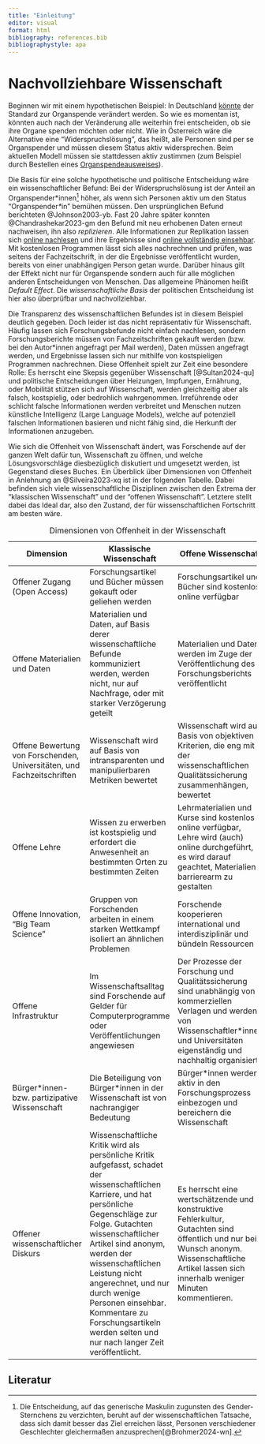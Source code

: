 ```yaml
---
title: "Einleitung"
editor: visual
format: html
bibliography: references.bib
bibliographystyle: apa
---
```


# Nachvollziehbare Wissenschaft

Beginnen wir mit einem hypothetischen Beispiel: In Deutschland [könnte](https://www.tagesschau.de/inland/innenpolitik/organspende-gesetz-100.html) der Standard zur Organspende verändert werden. So wie es momentan ist, könnten auch nach der Veränderung alle weiterhin frei entscheiden, ob sie ihre Organe spenden möchten oder nicht. Wie in Österreich wäre die Alternative eine "Widerspruchslösung", das heißt, alle Personen sind per se Organspender und müssen diesem Status aktiv widersprechen. Beim aktuellen Modell müssen sie stattdessen aktiv zustimmen (zum Beispiel durch Bestellen eines [Organspendeausweises](www.organspende-info.de/organspendeausweis-download-und-bestellen/)).

Die Basis für eine solche hypothetische und politische Entscheidung wäre ein wissenschaftlicher Befund: Bei der Widerspruchslösung ist der Anteil an Organspender\*innen[^einleitung-1] höher, als wenn sich Personen aktiv um den Status "Organspender*\**in" bemühen müssen. Den ursprünglichen Befund berichteten @Johnson2003-yb. Fast 20 Jahre später konnten @Chandrashekar2023-gm den Befund mit neu erhobenen Daten erneut nachweisen, ihn also *replizieren*. Alle Informationen zur Replikation lassen sich [online nachlesen](https://open.lnu.se/index.php/metapsychology/article/view/3108) und ihre Ergebnisse sind [online vollständig einsehbar](https://osf.io/8wd2b/). Mit kostenlosen Programmen lässt sich alles nachrechnen und prüfen, was seitens der Fachzeitschrift, in der die Ergebnisse veröffentlicht wurden, bereits von einer unabhängigen Person getan wurde. Darüber hinaus gilt der Effekt nicht nur für Organspende sondern auch für alle möglichen anderen Entscheidungen von Menschen. Das allgemeine Phänomen heißt *Default Effect*. Die *wissenschaftliche Basis* der politischen Entscheidung ist hier also überprüfbar und nachvollziehbar.

[^einleitung-1]: Die Entscheidung, auf das generische Maskulin zugunsten des Gender-Sternchens zu verzichten, beruht auf der wissenschaftlichen Tatsache, dass sich damit besser das Ziel erreichen lässt, Personen verschiedener Geschlechter gleichermaßen anzusprechen[@Brohmer2024-wn].

Die Transparenz des wissenschaftlichen Befundes ist in diesem Beispiel deutlich gegeben. Doch leider ist das nicht repräsentativ für Wissenschaft. Häufig lassen sich Forschungsbefunde nicht einfach nachlesen, sondern Forschungsberichte müssen von Fachzeitschriften gekauft werden (bzw. bei den Autor\*innen angefragt per Mail werden), Daten müssen angefragt werden, und Ergebnisse lassen sich nur mithilfe von kostspieligen Programmen nachrechnen. Diese Offenheit spielt zur Zeit eine besondere Rolle: Es herrscht eine Skepsis gegenüber Wissenschaft [@Sultan2024-qu] und politische Entscheidungen über Heizungen, Impfungen, Ernährung, oder Mobilität stützen sich auf Wissenschaft, werden gleichzeitig aber als falsch, kostspielig, oder bedrohlich wahrgenommen. Irreführende oder schlicht falsche Informationen werden verbreitet und Menschen nutzen künstliche Intelligenz (Large Language Models), welche auf potenziell falschen Informationen basieren und nicht fähig sind, die Herkunft der Informationen anzugeben.

Wie sich die Offenheit von Wissenschaft ändert, was Forschende auf der ganzen Welt dafür tun, Wissenschaft zu öffnen, und welche Lösungsvorschläge diesbezüglich diskutiert und umgesetzt werden, ist Gegenstand dieses Buches. Ein Überblick über Dimensionen von Offenheit in Anlehnung an @Silveira2023-xq ist in der folgenden Tabelle. Dabei befinden sich viele wissenschaftliche Disziplinen zwischen den Extrema der "klassischen Wissenschaft" und der "offenen Wissenschaft". Letztere stellt dabei das Ideal dar, also den Zustand, der für wissenschaftlichen Fortschritt am besten wäre.

| Dimension                                                              | Klassische Wissenschaft                                                                                                                                                                                                                                                                                                                                                                            | Offene Wissenschaft                                                                                                                                                                               |
|------------------------------------------------------------------------|----------------------------------------------------------------------------------------------------------------------------------------------------------------------------------------------------------------------------------------------------------------------------------------------------------------------------------------------------------------------------------------------------|---------------------------------------------------------------------------------------------------------------------------------------------------------------------------------------------------|
| Offener Zugang (Open Access)                                           | Forschungsartikel und Bücher müssen gekauft oder geliehen werden                                                                                                                                                                                                                                                                                                                                   | Forschungsartikel und Bücher sind kostenlos online verfügbar                                                                                                                                      |
| Offene Materialien und Daten                                           | Materialien und Daten, auf Basis derer wissenschaftliche Befunde kommuniziert werden, werden nicht, nur auf Nachfrage, oder mit starker Verzögerung geteilt                                                                                                                                                                                                                                        | Materialien und Daten werden im Zuge der Veröffentlichung des Forschungsberichts veröffentlicht                                                                                                   |
| Offene Bewertung von Forschenden, Universitäten, und Fachzeitschriften | Wissenschaft wird auf Basis von intransparenten und manipulierbaren Metriken bewertet                                                                                                                                                                                                                                                                                                              | Wissenschaft wird auf Basis von objektiven Kriterien, die eng mit der wissenschaftlichen Qualitätssicherung zusammenhängen, bewertet                                                              |
| Offene Lehre                                                           | Wissen zu erwerben ist kostspielig und erfordert die Anwesenheit an bestimmten Orten zu bestimmten Zeiten                                                                                                                                                                                                                                                                                          | Lehrmaterialien und Kurse sind kostenlos online verfügbar, Lehre wird (auch) online durchgeführt, es wird darauf geachtet, Materialien barrierearm zu gestalten                                   |
| Offene Innovation, "Big Team Science"                                  | Gruppen von Forschenden arbeiten in einem starken Wettkampf isoliert an ähnlichen Problemen                                                                                                                                                                                                                                                                                                        | Forschende kooperieren international und interdisziplinär und bündeln Ressourcen                                                                                                                  |
| Offene Infrastruktur                                                   | Im Wissenschaftsalltag sind Forschende auf Gelder für Computerprogramme oder Veröffentlichungen angewiesen                                                                                                                                                                                                                                                                                         | Der Prozesse der Forschung und Qualitätssicherung sind unabhängig von kommerziellen Verlagen und werden von Wissenschaftler\*innen und Universitäten eigenständig und nachhaltig organisiert      |
| Bürger\*innen- bzw. partizipative Wissenschaft                         | Die Beteiligung von Bürger\*innen in der Wissenschaft ist von nachrangiger Bedeutung                                                                                                                                                                                                                                                                                                               | Bürger\*innen werden aktiv in den Forschungsprozess einbezogen und bereichern die Wissenschaft                                                                                                    |
| Offener wissenschaftlicher Diskurs                                     | Wissenschaftliche Kritik wird als persönliche Kritik aufgefasst, schadet der wissenschaftlichen Karriere, und hat persönliche Gegenschläge zur Folge. Gutachten wissenschaftlicher Artikel sind anonym, werden der wissenschaftlichen Leistung nicht angerechnet, und nur durch wenige Personen einsehbar. Kommentare zu Forschungsartikeln werden selten und nur nach langer Zeit veröffentlicht. | Es herrscht eine wertschätzende und konstruktive Fehlerkultur, Gutachten sind öffentlich und nur bei Wunsch anonym. Wissenschaftliche Artikel lassen sich innerhalb weniger Minuten kommentieren. |

: Dimensionen von Offenheit in der Wissenschaft

## Literatur
